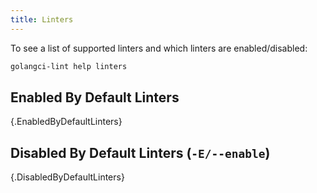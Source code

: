 ```yaml
---
title: Linters
---
```


To see a list of supported linters and which linters are enabled/disabled:

```bash
golangci-lint help linters
```

## Enabled By Default Linters

{.EnabledByDefaultLinters}

## Disabled By Default Linters (`-E/--enable`)

{.DisabledByDefaultLinters}
